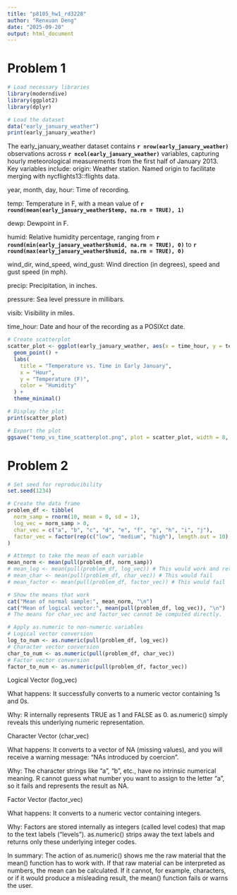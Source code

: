 ---
title: "p8105_hw1_rd3228"
author: "Renxuan Deng"
date: "2025-09-20"
output: html_document
---

# Problem 1  
```{r}  
# Load necessary libraries
library(moderndive)
library(ggplot2)
library(dplyr)

# Load the dataset
data("early_january_weather")
print(early_january_weather)
```  
The early_january_weather dataset contains **`r nrow(early_january_weather)`** observations across **`r ncol(early_january_weather)`** variables, capturing hourly meteorological measurements from the first half of January 2013. Key variables include:
origin: Weather station. Named origin to facilitate merging with nycflights13::flights data.

year, month, day, hour: Time of recording.

temp: Temperature in F, with a mean value of **`r round(mean(early_january_weather$temp, na.rm = TRUE), 1)`**

dewp: Dewpoint in F.

humid: Relative humidity percentage, ranging from **`r round(min(early_january_weather$humid, na.rm = TRUE), 0)`** to **`r round(max(early_january_weather$humid, na.rm = TRUE), 0)`**

wind_dir, wind_speed, wind_gust: Wind direction (in degrees), speed and gust speed (in mph).

precip: Precipitation, in inches.

pressure: Sea level pressure in millibars.

visib: Visibility in miles.

time_hour: Date and hour of the recording as a POSIXct date.

```{r}
# Create scatterplot
scatter_plot <- ggplot(early_january_weather, aes(x = time_hour, y = temp, color = humid)) +
  geom_point() +
  labs(
    title = "Temperature vs. Time in Early January",
    x = "Hour",
    y = "Temperature (F)",
    color = "Humidity"
  ) +
  theme_minimal()

# Display the plot
print(scatter_plot)

# Export the plot
ggsave("temp_vs_time_scatterplot.png", plot = scatter_plot, width = 8, height = 5)
```  

# Problem 2  

```{r}
# Set seed for reproducibility
set.seed(1234)

# Create the data frame
problem_df <- tibble(
  norm_samp = rnorm(10, mean = 0, sd = 1),
  log_vec = norm_samp > 0,
  char_vec = c("a", "b", "c", "d", "e", "f", "g", "h", "i", "j"),
  factor_vec = factor(rep(c("low", "medium", "high"), length.out = 10), levels = c("low", "medium", "high"))
)

# Attempt to take the mean of each variable
mean_norm <- mean(pull(problem_df, norm_samp))
# mean_log <- mean(pull(problem_df, log_vec)) # This would work and return a number (proportion of TRUE)
# mean_char <- mean(pull(problem_df, char_vec)) # This would fail
# mean_factor <- mean(pull(problem_df, factor_vec)) # This would fail

# Show the means that work
cat("Mean of normal sample:", mean_norm, "\n")
cat("Mean of logical vector:", mean(pull(problem_df, log_vec)), "\n")
# The means for char_vec and factor_vec cannot be computed directly.
```
```{r eval=FALSE}
# Apply as.numeric to non-numeric variables
# Logical vector conversion
log_to_num <- as.numeric(pull(problem_df, log_vec))
# Character vector conversion
char_to_num <- as.numeric(pull(problem_df, char_vec)) 
# Factor vector conversion
factor_to_num <- as.numeric(pull(problem_df, factor_vec))
```  

Logical Vector (log_vec)

What happens: It successfully converts to a numeric vector containing 1s and 0s.

Why: R internally represents TRUE as 1 and FALSE as 0. as.numeric() simply reveals this underlying numeric representation.

Character Vector (char_vec)

What happens: It converts to a vector of NA (missing values), and you will receive a warning message: "NAs introduced by coercion".

Why: The character strings like "a", "b", etc., have no intrinsic numerical meaning. R cannot guess what number you want to assign to the letter "a", so it fails and represents the result as NA.

Factor Vector (factor_vec)

What happens: It converts to a numeric vector containing integers.

Why: Factors are stored internally as integers (called level codes) that map to the text labels ("levels"). as.numeric() strips away the text labels and returns only these underlying integer codes.

In summary: The action of as.numeric() shows me the raw material that the mean() function has to work with. If that raw material can be interpreted as numbers, the mean can be calculated. If it cannot, for example, characters, or if it would produce a misleading result, the mean() function fails or warns the user.